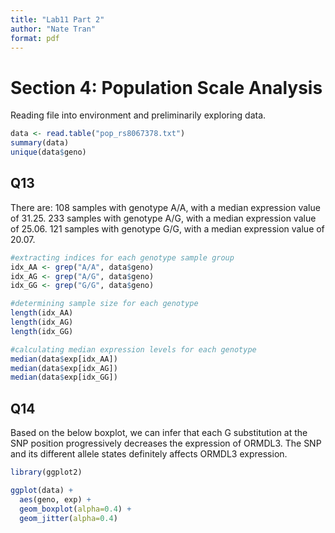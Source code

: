 ```yaml
---
title: "Lab11 Part 2"
author: "Nate Tran"
format: pdf
---
```


# Section 4: Population Scale Analysis

Reading file into environment and preliminarily exploring data.

```r
data <- read.table("pop_rs8067378.txt")
summary(data)
unique(data$geno)
```

## Q13
There are: 
  108 samples with genotype A/A, with a median expression value of 31.25.
  233 samples with genotype A/G, with a median expression value of 25.06.
  121 samples with genotype G/G, with a median expression value of 20.07.

```r
#extracting indices for each genotype sample group
idx_AA <- grep("A/A", data$geno)
idx_AG <- grep("A/G", data$geno)
idx_GG <- grep("G/G", data$geno)

#determining sample size for each genotype
length(idx_AA)
length(idx_AG)
length(idx_GG)

#calculating median expression levels for each genotype
median(data$exp[idx_AA])
median(data$exp[idx_AG])
median(data$exp[idx_GG])
```

## Q14
Based on the below boxplot, we can infer that each G substitution at the SNP position progressively decreases the expression of ORMDL3. The SNP and its different allele states definitely affects ORMDL3 expression.

```r
library(ggplot2)

ggplot(data) +
  aes(geno, exp) +
  geom_boxplot(alpha=0.4) +
  geom_jitter(alpha=0.4)
```

